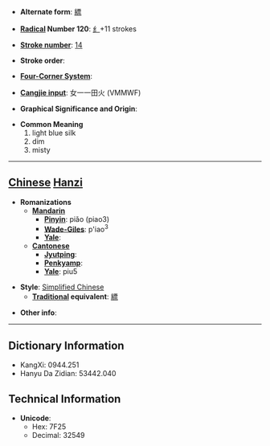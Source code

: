 * '''Alternate form''': [[縹]]

* '''[[Wiktionary:Chinese radical index| Radical]] Number 120''': [[Wiktionary:Chinese radical index 纟|纟]]+11 strokes

* '''[[Wiktionary:Chinese total strokes index|Stroke number]]''': [[Wiktionary:Chinese total strokes index 14|14]]

* '''Stroke order''': 

* '''[[Wiktionary:Chinese four corner index|Four-Corner System]]''': 

* '''[[Wiktionary:Chinese Cangjie index|Cangjie input]]''': 女一一田火 (VMMWF)

* '''Graphical Significance and Origin''': 

* '''Common Meaning'''
*#light blue silk
*# dim
*# misty


----

== [[Chinese]] [[Hanzi]] ==

* '''Romanizations'''
** '''[[Mandarin]]'''
*** '''[[Pinyin]]''': piǎo (piao3)
*** '''[[Wade-Giles]]''': p'iao<sup>3</sup>
*** '''[[Yale]]''': 
** '''[[Cantonese]]'''
*** '''[[Jyutping]]''':
*** '''[[Penkyamp]]''': 
*** '''[[Yale]]''': piu5

* '''Style''': [[Simplified Chinese]] 
** '''[[Traditional Chinese|Traditional]] equivalent''': [[縹]]

* '''Other info''': 

----

== Dictionary Information ==

* KangXi: 0944.251
* Hanyu Da Zidian: 53442.040

== Technical Information ==

* '''Unicode''':
** Hex: 7F25
** Decimal: 32549